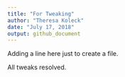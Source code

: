 ```yaml
---
title: "For Tweaking"
author: "Theresa Koleck"
date: "July 17, 2018"
output: github_document
---
```


Adding a line here just to create a file.

All tweaks resolved.